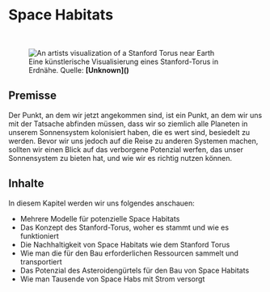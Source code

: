 
# Space Habitats

<ReadingTime />

<br/>
<figure>
<Image src={require(".//../../resources/images/spacehabitats.png")} alt="An artists visualization of a Stanford Torus near Earth" />
<figcaption style={{ color: "rgb(156, 156, 156)", fontSize: "14px", marginTop: "2px" }}>Eine künstlerische Visualisierung eines Stanford-Torus in Erdnähe. Quelle: <strong>[Unknown]()</strong></figcaption>
</figure>

## Premisse
Der Punkt, an dem wir jetzt angekommen sind, ist ein Punkt, an dem wir uns mit der Tatsache abfinden müssen, dass wir so ziemlich alle Planeten in unserem Sonnensystem kolonisiert haben, die es wert sind, besiedelt zu werden. Bevor wir uns jedoch auf die Reise zu anderen Systemen machen, sollten wir einen Blick auf das verborgene Potenzial werfen, das unser Sonnensystem zu bieten hat, und wie wir es richtig nutzen können.

## Inhalte
In diesem Kapitel werden wir uns folgendes anschauen:

- Mehrere Modelle für potenzielle Space Habitats 
- Das Konzept des Stanford-Torus, woher es stammt und wie es funktioniert
- Die Nachhaltigkeit von Space Habitats wie dem Stanford Torus
- Wie man die für den Bau erforderlichen Ressourcen sammelt und transportiert
- Das Potenzial des Asteroidengürtels für den Bau von Space Habitats
- Wie man Tausende von Space Habs mit Strom versorgt


<SaveArticleSection article="space-habitats-introduction"/>

<Analytics />